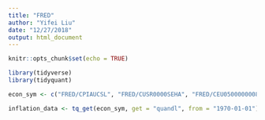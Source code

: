 ```yaml
---
title: "FRED"
author: "Yifei Liu"
date: "12/27/2018"
output: html_document
---
```


```r
knitr::opts_chunk$set(echo = TRUE)
```

```r
library(tidyverse)
library(tidyquant)
```



```r
econ_sym <- c("FRED/CPIAUCSL", "FRED/CUSR0000SEHA", "FRED/CEU0500000008", "FRED/MSPUS")

inflation_data <- tq_get(econ_sym, get = "quandl", from = "1970-01-01")


```


